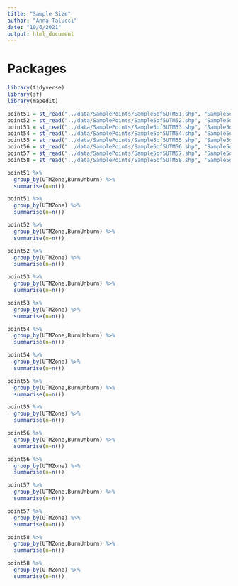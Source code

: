 ```yaml
---
title: "Sample Size"
author: "Anna Talucci"
date: "10/6/2021"
output: html_document
---
```




# Packages
```r
library(tidyverse)
library(sf)
library(mapedit)
```


```r
point51 = st_read("../data/SamplePoints/Sample5of5UTM51.shp", "Sample5of5UTM51")
point52 = st_read("../data/SamplePoints/Sample5of5UTM52.shp", "Sample5of5UTM52")
point53 = st_read("../data/SamplePoints/Sample5of5UTM53.shp", "Sample5of5UTM53")
point54 = st_read("../data/SamplePoints/Sample5of5UTM54.shp", "Sample5of5UTM54")
point55 = st_read("../data/SamplePoints/Sample5of5UTM55.shp", "Sample5of5UTM55")
point56 = st_read("../data/SamplePoints/Sample5of5UTM56.shp", "Sample5of5UTM56")
point57 = st_read("../data/SamplePoints/Sample5of5UTM57.shp", "Sample5of5UTM57")
point58 = st_read("../data/SamplePoints/Sample5of5UTM58.shp", "Sample5of5UTM58")
```

```r
point51 %>% 
  group_by(UTMZone,BurnUnburn) %>%
  summarise(n=n())
```

```r
point51 %>% 
  group_by(UTMZone) %>%
  summarise(n=n())
```

```r
point52 %>% 
  group_by(UTMZone,BurnUnburn) %>%
  summarise(n=n())
```

```r
point52 %>% 
  group_by(UTMZone) %>%
  summarise(n=n())
```

```r
point53 %>% 
  group_by(UTMZone,BurnUnburn) %>%
  summarise(n=n())
```

```r
point53 %>% 
  group_by(UTMZone) %>%
  summarise(n=n())
```

```r
point54 %>% 
  group_by(UTMZone,BurnUnburn) %>%
  summarise(n=n())
```

```r
point54 %>% 
  group_by(UTMZone) %>%
  summarise(n=n())
```

```r
point55 %>% 
  group_by(UTMZone,BurnUnburn) %>%
  summarise(n=n())
```

```r
point55 %>% 
  group_by(UTMZone) %>%
  summarise(n=n())
```

```r
point56 %>% 
  group_by(UTMZone,BurnUnburn) %>%
  summarise(n=n())
```

```r
point56 %>% 
  group_by(UTMZone) %>%
  summarise(n=n())
```

```r
point57 %>% 
  group_by(UTMZone,BurnUnburn) %>%
  summarise(n=n())
```

```r
point57 %>% 
  group_by(UTMZone) %>%
  summarise(n=n())
```

```r
point58 %>% 
  group_by(UTMZone,BurnUnburn) %>%
  summarise(n=n())
```

```r
point58 %>% 
  group_by(UTMZone) %>%
  summarise(n=n())
```